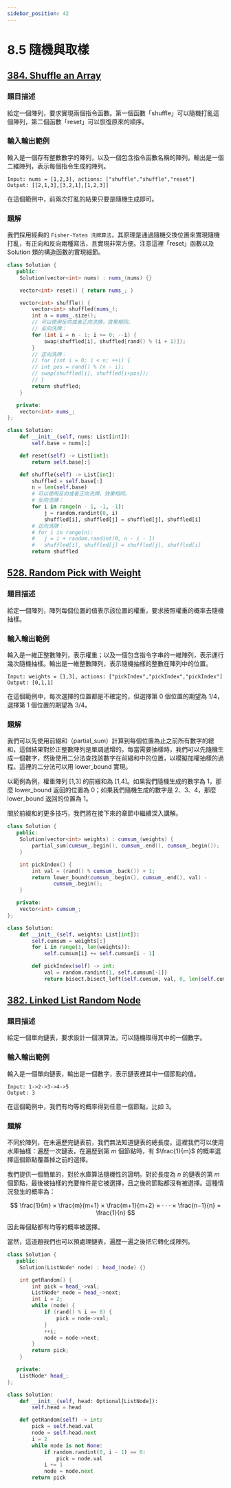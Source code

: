 ```yaml
---
sidebar_position: 42
---
```


# 8.5 隨機與取樣

## [384. Shuffle an Array](https://leetcode.com/problems/shuffle-an-array/)

### 題目描述

給定一個陣列，要求實現兩個指令函數。第一個函數「shuffle」可以隨機打亂這個陣列，第二個函數「reset」可以恢復原來的順序。

### 輸入輸出範例

輸入是一個存有整數數字的陣列，以及一個包含指令函數名稱的陣列。輸出是一個二維陣列，表示每個指令生成的陣列。

```
Input: nums = [1,2,3], actions: ["shuffle","shuffle","reset"]
Output: [[2,1,3],[3,2,1],[1,2,3]]
```

在這個範例中，前兩次打亂的結果只要是隨機生成即可。

### 題解

我們採用經典的 `Fisher-Yates 洗牌算法`，其原理是通過隨機交換位置來實現隨機打亂，有正向和反向兩種寫法，且實現非常方便。注意這裡「reset」函數以及 Solution 類的構造函數的實現細節。

<Tabs>
<TabItem value="cpp" label="C++">

```cpp
class Solution {
   public:
    Solution(vector<int> nums) : nums_(nums) {}

    vector<int> reset() { return nums_; }

    vector<int> shuffle() {
        vector<int> shuffled(nums_);
        int n = nums_.size();
        // 可以使用反向或者正向洗牌，效果相同。
        // 反向洗牌：
        for (int i = n - 1; i >= 0; --i) {
            swap(shuffled[i], shuffled[rand() % (i + 1)]);
        }
        // 正向洗牌：
        // for (int i = 0; i < n; ++i) {
        // int pos = rand() % (n - i);
        // swap(shuffled[i], shuffled[i+pos]);
        // }
        return shuffled;
    }

   private:
    vector<int> nums_;
};
```

</TabItem>
<TabItem value="py" label="Python">

```py
class Solution:
    def __init__(self, nums: List[int]):
        self.base = nums[:]

    def reset(self) -> List[int]:
        return self.base[:]

    def shuffle(self) -> List[int]:
        shuffled = self.base[:]
        n = len(self.base)
        # 可以使用反向或者正向洗牌，效果相同。
        # 反向洗牌：
        for i in range(n - 1, -1, -1):
            j = random.randint(0, i)
            shuffled[i], shuffled[j] = shuffled[j], shuffled[i]
        # 正向洗牌：
        # for i in range(n):
        #   j = i + random.randint(0, n - i - 1)
        #   shuffled[i], shuffled[j] = shuffled[j], shuffled[i]
        return shuffled
```

</TabItem>

</Tabs>

## [528. Random Pick with Weight](https://leetcode.com/problems/random-pick-with-weight/)

### 題目描述

給定一個陣列，陣列每個位置的值表示該位置的權重，要求按照權重的概率去隨機抽樣。

### 輸入輸出範例

輸入是一維正整數陣列，表示權重；以及一個包含指令字串的一維陣列，表示運行幾次隨機抽樣。輸出是一維整數陣列，表示隨機抽樣的整數在陣列中的位置。

```
Input: weights = [1,3], actions: ["pickIndex","pickIndex","pickIndex"]
Output: [0,1,1]
```

在這個範例中，每次選擇的位置都是不確定的，但選擇第 0 個位置的期望為 1/4，選擇第 1 個位置的期望為 3/4。

### 題解

我們可以先使用前綴和（partial_sum）計算到每個位置為止之前所有數字的總和，這個結果對於正整數陣列是單調遞增的。每當需要抽樣時，我們可以先隨機生成一個數字，然後使用二分法查找該數字在前綴和中的位置，以模擬加權抽樣的過程。這裡的二分法可以用 lower_bound 實現。

以範例為例，權重陣列 [1,3] 的前綴和為 [1,4]。如果我們隨機生成的數字為 1，那麼 lower_bound 返回的位置為 0；如果我們隨機生成的數字是 2、3、4，那麼 lower_bound 返回的位置為 1。

關於前綴和的更多技巧，我們將在接下來的章節中繼續深入講解。

<Tabs>
<TabItem value="cpp" label="C++">

```cpp
class Solution {
   public:
    Solution(vector<int> weights) : cumsum_(weights) {
        partial_sum(cumsum_.begin(), cumsum_.end(), cumsum_.begin());
    }

    int pickIndex() {
        int val = (rand() % cumsum_.back()) + 1;
        return lower_bound(cumsum_.begin(), cumsum_.end(), val) -
               cumsum_.begin();
    }

   private:
    vector<int> cumsum_;
};
```

</TabItem>
<TabItem value="py" label="Python">

```py
class Solution:
    def __init__(self, weights: List[int]):
        self.cumsum = weights[:]
        for i in range(1, len(weights)):
            self.cumsum[i] += self.cumsum[i - 1]

        def pickIndex(self) -> int:
            val = random.randint(1, self.cumsum[-1])
            return bisect.bisect_left(self.cumsum, val, 0, len(self.cumsum))
```

</TabItem>

</Tabs>

## [382. Linked List Random Node](https://leetcode.com/problems/linked-list-random-node/)

### 題目描述

給定一個單向鏈表，要求設計一個演算法，可以隨機取得其中的一個數字。

### 輸入輸出範例

輸入是一個單向鏈表，輸出是一個數字，表示鏈表裡其中一個節點的值。

```
Input: 1->2->3->4->5
Output: 3
```

在這個範例中，我們有均等的概率得到任意一個節點，比如 3。

### 題解

不同於陣列，在未遍歷完鏈表前，我們無法知道鏈表的總長度。這裡我們可以使用水庫抽樣：遍歷一次鏈表，在遍歷到第 $m$ 個節點時，有 $\frac{1}{m}$ 的概率選擇這個節點覆蓋掉之前的選擇。

我們提供一個簡單的，對於水庫算法隨機性的證明。對於長度為 $n$ 的鏈表的第 $m$ 個節點，最後被抽樣的充要條件是它被選擇，且之後的節點都沒有被選擇。這種情況發生的概率為：

$$
\frac{1}{m} × \frac{m}{m+1} × \frac{m+1}{m+2} × · · · × \frac{n−1}{n} = \frac{1}{n}
$$

因此每個點都有均等的概率被選擇。

當然，這道題我們也可以預處理鏈表，遍歷一遍之後把它轉化成陣列。

<Tabs>
<TabItem value="cpp" label="C++">

```cpp
class Solution {
   public:
    Solution(ListNode* node) : head_(node) {}

    int getRandom() {
        int pick = head_->val;
        ListNode* node = head_->next;
        int i = 2;
        while (node) {
            if (rand() % i == 0) {
                pick = node->val;
            }
            ++i;
            node = node->next;
        }
        return pick;
    }

   private:
    ListNode* head_;
};
```

</TabItem>
<TabItem value="py" label="Python">

```py
class Solution:
    def __init__(self, head: Optional[ListNode]):
        self.head = head

    def getRandom(self) -> int:
        pick = self.head.val
        node = self.head.next
        i = 2
        while node is not None:
            if random.randint(0, i - 1) == 0:
                pick = node.val
            i += 1
            node = node.next
        return pick
```

</TabItem>

</Tabs>